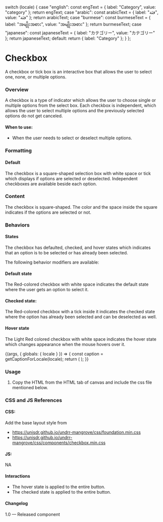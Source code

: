 
  switch (locale) {
    case "english":
      const engText = { label: "Category", value: "category" };
      return engText;
    case "arabic":
      const arabicText = { label: "فئة", value: "فئة" };
      return arabicText;
    case "burmese":
      const burmeseText = { label: "အမျိုးအစား", value: "အမျိုးအစား" };
      return burmeseText;
    case "japanese":
      const japaneseText = { label: "カテゴリー", value: "カテゴリー" };
      return japaneseText;
    default:
      return { label: "Category" };
  }
};

<Meta title="Components/Forms/Checkbox" />

# Checkbox
A checkbox or tick box is an interactive box that allows the user to select one, none, or multiple options.

### Overview
A checkbox is a type of indicator which allows the user to choose single or multiple options from the select box. Each checkbox is independent, which allows the user to select multiple options and the previously selected options do not get canceled.

#### When to use:
- When the user needs to select or deselect multiple options.


### Formatting
#### Default
The checkbox is a square-shaped selection box with white space or tick which displays if options are selected or deselected. Independent checkboxes are available beside each option.

### Content
The checkbox is square-shaped. The color and the space inside the square indicates if the options are selected or not.

### Behaviors

#### States
The checkbox has defaulted, checked, and hover states which indicates that an option is to be selected or has already been selected.

The following behavior modifiers are available:

#### Default state
The Red-colored checkbox with white space indicates the default state where the user gets an option to select it.

#### Checked state:
The Red-colored checkbox with a tick inside it indicates the checked state where the option has already been selected and can be deselected as well.

#### Hover state
The Light Red colored checkbox with white space indicates the hover state which changes appearance when the mouse hovers over it.


<Canvas>
  <Story name="Checkbox">
    {(args, { globals: { locale } }) => {
      const caption = getCaptionForLocale(locale);
      return (
        <Checkbox
          label={caption.label}
          value={caption.value}
          id="edit-checkbox"
        ></Checkbox>
      );
    }}
  </Story>
</Canvas>


### Usage
1. Copy the HTML from the HTML tab of canvas and include the css file mentioned below.

### CSS and JS References

#### CSS:
Add the base layout style from

- https://unisdr.github.io/undrr-mangrove/css/foundation.min.css
- https://unisdr.github.io/undrr-mangrove/css/components/checkbox.min.css

#### JS:
NA

#### Interactions
- The hover state is applied to the entire button.
- The checked state is applied to the entire button.

#### Changelog
1.0 — Released component
